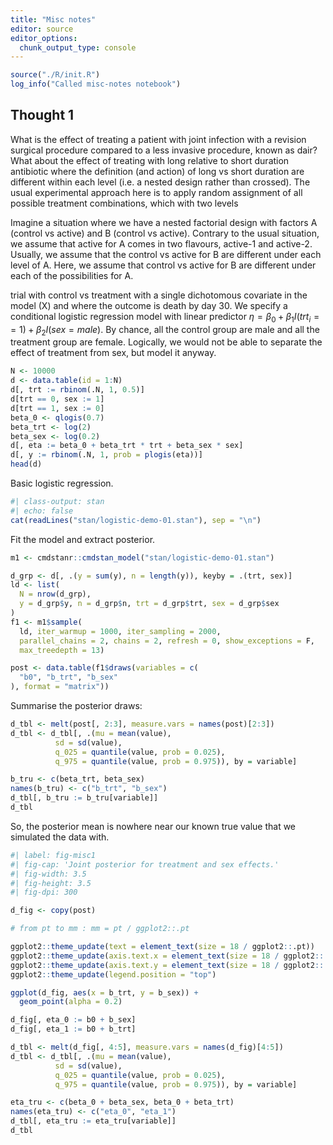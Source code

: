 ```yaml
---
title: "Misc notes"
editor: source
editor_options: 
  chunk_output_type: console
---
```


```r
source("./R/init.R")
log_info("Called misc-notes notebook")
```

## Thought 1

What is the effect of treating a patient with joint infection with a revision surgical procedure compared to a less invasive procedure, known as dair?
What about the effect of treating with long relative to short duration antibiotic where the definition (and action) of long vs short duration are different within each level (i.e. a nested design rather than crossed).
The usual experimental approach here is to apply random assignment of all possible treatment combinations, which with two levels 



Imagine a situation where we have a nested factorial design with factors A (control vs active) and B (control vs active).
Contrary to the usual situation, we assume that active for A comes in two flavours, active-1 and active-2.
Usually, we assume that the control vs active for B are different under each level of A.
Here, we assume that control vs active for B are different under each of the possibilities for A.




trial with control vs treatment with a single dichotomous covariate in the model (X) and where the outcome is death by day 30. 
We specify a conditional logistic regression model with linear predictor $\eta = \beta_0 + \beta_1 I(trt_i == 1) + \beta_2 I(sex = male)$. 
By chance, all the control group are male and all the treatment group are female. 
Logically, we would not be able to separate the effect of treatment from sex, but model it anyway.

```r
N <- 10000
d <- data.table(id = 1:N)
d[, trt := rbinom(.N, 1, 0.5)]
d[trt == 0, sex := 1]
d[trt == 1, sex := 0]
beta_0 <- qlogis(0.7)
beta_trt <- log(2)
beta_sex <- log(0.2)
d[, eta := beta_0 + beta_trt * trt + beta_sex * sex]
d[, y := rbinom(.N, 1, prob = plogis(eta))]
head(d)
```

Basic logistic regression.

```r
#| class-output: stan
#| echo: false
cat(readLines("stan/logistic-demo-01.stan"), sep = "\n")
```

Fit the model and extract posterior.

```r
m1 <- cmdstanr::cmdstan_model("stan/logistic-demo-01.stan")

d_grp <- d[, .(y = sum(y), n = length(y)), keyby = .(trt, sex)]
ld <- list(
  N = nrow(d_grp), 
  y = d_grp$y, n = d_grp$n, trt = d_grp$trt, sex = d_grp$sex
)
f1 <- m1$sample(
  ld, iter_warmup = 1000, iter_sampling = 2000,
  parallel_chains = 2, chains = 2, refresh = 0, show_exceptions = F, 
  max_treedepth = 13)

post <- data.table(f1$draws(variables = c(
  "b0", "b_trt", "b_sex"
), format = "matrix"))

```

Summarise the posterior draws:

```r
d_tbl <- melt(post[, 2:3], measure.vars = names(post)[2:3])
d_tbl <- d_tbl[, .(mu = mean(value), 
          sd = sd(value),
          q_025 = quantile(value, prob = 0.025), 
          q_975 = quantile(value, prob = 0.975)), by = variable]

b_tru <- c(beta_trt, beta_sex)
names(b_tru) <- c("b_trt", "b_sex")
d_tbl[, b_tru := b_tru[variable]]
d_tbl
```

So, the posterior mean is nowhere near our known true value that we simulated the data with.

<!-- The model addresses the question of what is the value of knowing sex after knowing treatment assignment. -->
<!-- Given that all those treated were female and all those under control, there is no value in the additional covariate. -->

<!-- The joint posterior of the two effects parameters makes this more clear. -->

```r
#| label: fig-misc1
#| fig-cap: 'Joint posterior for treatment and sex effects.'
#| fig-width: 3.5
#| fig-height: 3.5
#| fig-dpi: 300

d_fig <- copy(post)

# from pt to mm : mm = pt / ggplot2::.pt

ggplot2::theme_update(text = element_text(size = 18 / ggplot2::.pt))
ggplot2::theme_update(axis.text.x = element_text(size = 18 / ggplot2::.pt))
ggplot2::theme_update(axis.text.y = element_text(size = 18 / ggplot2::.pt))
ggplot2::theme_update(legend.position = "top")

ggplot(d_fig, aes(x = b_trt, y = b_sex)) +
  geom_point(alpha = 0.2)
```

<!-- The linear predictor is actually this: -->

<!-- \begin{aligned} -->
<!-- \eta_i = \beta_0 + \beta_{trt} trt_i + \beta_{sex} (1 - trt_i) -->
<!-- \end{aligned} -->

<!-- So, for those that receive control, the contribution to the likelihood is $\eta_i = \beta_0 + \beta_{sex}$. -->
<!-- And for those that receive treatment, the contribution to the likelihood is $\eta_i = \beta_0 + \beta_{trt}$. -->
<!-- In aggregate, we can recover our true log odds of response in  -->

```r
d_fig[, eta_0 := b0 + b_sex]
d_fig[, eta_1 := b0 + b_trt]

d_tbl <- melt(d_fig[, 4:5], measure.vars = names(d_fig)[4:5])
d_tbl <- d_tbl[, .(mu = mean(value), 
          sd = sd(value),
          q_025 = quantile(value, prob = 0.025), 
          q_975 = quantile(value, prob = 0.975)), by = variable]

eta_tru <- c(beta_0 + beta_sex, beta_0 + beta_trt)
names(eta_tru) <- c("eta_0", "eta_1")
d_tbl[, eta_tru := eta_tru[variable]]
d_tbl

```


<!-- Now consider the setting where we compare dair vs review with a covariate for  -->